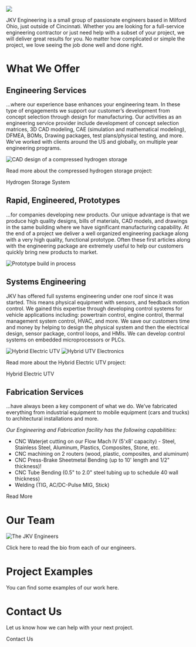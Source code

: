 
![](../../images/hat.jpg)

JKV Engineering is a small group of passionate engineers based in Milford Ohio, just outside of Cincinnati. Whether you are looking for a full-service engineering contractor or just need help with a subset of your project, we will deliver great results for you. No matter how complicated or simple the project, we love seeing the job done well and done right.

# What We Offer 

<h2 id="engineering-services">Engineering Services</h2>

...where our experience base enhances your engineering team.  In these type of engagements we support our customer’s development from concept selection through design for manufacturing.  Our activities as an engineering service provider include development of concept selection matrices, 3D CAD modeling, CAE (simulation and mathematical modeling), DFMEA, BOMs, Drawing packages, test plans/physical testing, and more.  We’ve worked with clients around the US and globally, on multiple year engineering programs.      

![CAD design of a compressed hydrogen storage](../../images/hydrogen-cad-1.jpg)

Read more about the compressed hydrogen storage project:

<div className="btn-multiple-wrapper">
  <Link to="/projects/hydrogen-storage-system/" className="btn btn-yellow">Hydrogen Storage System</Link>
</div>

<h2 id="rapid-engineered-prototypes">Rapid, Engineered, Prototypes</h2>

...for companies developing new products.   Our unique advantage is that we produce high quality designs, bills of materials, CAD models, and drawings in the same building where we have significant manufacturing capability.  At the end of a project we deliver a well organized engineering package along with a very high quality, functional prototype.  Often these first articles along with the engineering package are extremely useful to help our customers quickly bring new products to market.

![Prototype build in process](../../images/fabrication/examples/three_wheeler.jpg)

<h2 id="systems-engineering">Systems Engineering</h2>

JKV has offered full systems engineering under one roof since it was started.  This means physical equipment with sensors, and feedback motion control.  We gained this expertise through developing control systems for vehicle applications including: powertrain control, engine control, thermal management system control, HVAC, and more.  We save our customers time and money by helping to design the physical system and then the electrical design, sensor package, control loops, and HMIs.    We can develop control systems on embedded microprocessors or PLCs.

![Hybrid Electric UTV](../../images/exergi_2.jpg)
![Hybrid UTV Electronics](../../images/exergi_30.jpg)

Read more about the Hybrid Electric UTV project:

<div className="btn-multiple-wrapper">
  <Link to="/projects/exergi-utv/" className="btn btn-yellow">Hybrid Electric UTV</Link>
</div>

<h2 id="fabrication-services">Fabrication Services</h2>

...have always been a key component of what we do.  We’ve fabricated everything from industrial equipment to mobile equipment (cars and trucks) to architectural installations and more.

_Our Engineering and Fabrication facility has the following capabilities:_

- CNC Waterjet cutting on our Flow Mach IV (5'x8' capacity) - Steel, Stainless Steel, Aluminum, Plastics, Composites, Stone, etc.
- CNC machining on 2 routers (wood, plastic, composites, and aluminum)
- CNC Press-Brake Sheetmetal Bending (up to 10' length and 1/2" thickness)!
- CNC Tube Bending (0.5" to 2.0" steel tubing up to schedule 40 wall thickness)
- Welding (TIG, AC/DC-Pulse MIG, Stick)

<div className="btn-multiple-wrapper">
  <Link to="/about/fabrication" className="btn btn-yellow">Read More</Link>
</div>

# Our Team

![The JKV Engineers](../../images/team_photo.png)

Click <Link to="/team">here</Link> to read the bio from each of our engineers.

# Project Examples

You can find some examples of our work <Link to="/projects">here</Link>.

# Contact Us

Let us know how we can help with your next project.

<div className="btn-wrapper">
  <Link to="/contact#contact-form" className="btn btn-yellow">Contact Us</Link>
</div>